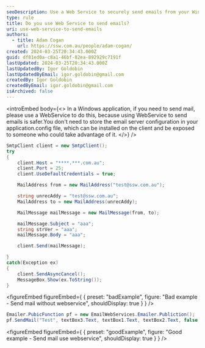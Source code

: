 ```yaml
---
seoDescription: Use a Web Service to securely send emails from your Windows application without storing email server configurations.
type: rule
title: Do you use Web Service to send emails?
uri: use-web-service-to-send-emails
authors:
  - title: Adam Cogan
    url: https://ssw.com.au/people/adam-cogan/
created: 2024-03-25T20:34:43.000Z
guid: df81ed0a-c8a1-46bf-82ea-892929c7191f
lastUpdated: 2024-03-25T20:34:43.000Z
lastUpdatedBy: Igor Goldobin
lastUpdatedByEmail: igor.goldobin@gmail.com
createdBy: Igor Goldobin
createdByEmail: igor.goldobin@gmail.com
isArchived: false
---
```


<introEmbed
  body={<>
In a Windows application, if you need to send mail, please use a WebService to do this, because using WebService to send emails is safer.You don't need to store the email server configuration in your application.config file, which can be installed on the client and be exposed to someone who could take advantage of it.
  </>}
/>
```cs
SmtpClient client = new SmtpClient();
try
{
    client.Host = "****.***.com.au";
    client.Port = 25;
    client.UseDefaultCredentials = true;

    MailAddress from = new MailAddress("test@ssw.com.au");

    string unrecAddy = "test@ssw.com.au";
    MailAddress to = new MailAddress(unrecAddy);

    MailMessage mailMessage = new MailMessage(from, to);

    mailMessage.Subject = "aaa";
    string strVer = "aaa";
    mailMessage.Body = "aaa";

    client.Send(mailMessage);

}
catch(Exception ex)
{
    client.SendAsyncCancel();
    MessageBox.Show(ex.ToString());
}
```
<figureEmbed figureEmbed={ {
  preset: "badExample",
  figure: "Bad example - Send mail without webservice",
  shouldDisplay: true
} } />


```cs
Emailer.PubicFunction pf = new EmailWebServices.Emailer.Publiction();
pf.SendMail("Test", textBox3.Text, textBox1.Text, textBox2.Text, false, "", null);
```
<figureEmbed figureEmbed={ {
  preset: "goodExample",
  figure: "Good example - Send mail use webservice",
  shouldDisplay: true
} } />
